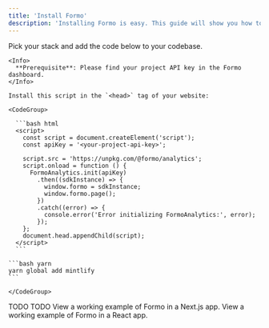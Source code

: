 ```yaml
---
title: 'Install Formo'
description: 'Installing Formo is easy. This guide will show you how to do it with our SDKs.'
---
```


Pick your stack and add the code below to your codebase.

<AccordionGroup>
  <Accordion icon="code" title="Browser">
    
    <Info>
      **Prerequisite**: Please find your project API key in the Formo dashboard.
    </Info>

    Install this script in the `<head>` tag of your website:

    <CodeGroup>

      ```bash html
      <script>
        const script = document.createElement('script');
        const apiKey = '<your-project-api-key>';

        script.src = 'https://unpkg.com/@formo/analytics';
        script.onload = function () {
          FormoAnalytics.init(apiKey)
            .then((sdkInstance) => {
              window.formo = sdkInstance;
              window.formo.page();
            })
            .catch((error) => {
              console.error('Error initializing FormoAnalytics:', error);
            });
        };
        document.head.appendChild(script);
      </script>
      ```

    ```bash yarn
    yarn global add mintlify
    ```

    </CodeGroup>
  </Accordion>
  <Accordion icon="rectangle-terminal" title="Next.js">
    TODO
  </Accordion>  
  <Accordion icon="react" title="React">
    TODO
  </Accordion>
</AccordionGroup>

<CardGroup>

<Card title="Example Next.js App" icon="file-code" href="https://github.com/getformo/formo-analytics-example-next">
  View a working example of Formo in a Next.js app.
</Card>

<Card title="Example React App" icon="file-code" href="https://github.com/getformo/formo-analytics-example-react">
  View a working example of Formo in a React app.
</Card>

</CardGroup>